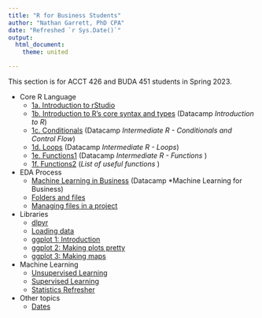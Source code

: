 ```yaml
--- 
title: "R for Business Students"
author: "Nathan Garrett, PhD CPA"
date: "Refreshed `r Sys.Date()`"
output: 
  html_document:
    theme: united

---
```



This section is for ACCT 426 and BUDA 451 students in Spring 2023.

* Core R Language
  - [1a. Introduction to rStudio](r01-intro.html)
  - [1b. Introduction to R's core syntax and types](r02-syntax.html) (Datacamp *Introduction to R*)
  - [1c. Conditionals](r03-syntax-conditionals.html) (Datacamp *Intermediate R - Conditionals and Control Flow*)
  - [1d. Loops](r04-syntax-loops.html) (Datacamp *Intermediate R - Loops*)
  - [1e. Functions1](r05-syntax-functions1.html) (Datacamp *Intermediate R - Functions* )
  - [1f. Functions2](r06-syntax-functions2.html) (*List of useful functions* )
* EDA Process
  - [Machine Learning in Business](ml01-intro.html) (Datacamp *Machine Learning for Business)
  - [Folders and files](r07-folders.html)
  - [Managing files in a project](r08-project-files.html)
* Libraries
  - [dlpyr](r10-dplyr.html)
  - [Loading data](r15-read.html)
  - [ggplot 1: Introduction](r20-ggplot.html)
  - [ggplot 2: Making plots pretty](r21-ggplot-pretty.html)
  - [ggplot 3: Making maps](r22-ggplot-maps-osm.html)
* Machine Learning
  - [Unsupervised Learning](r40-ml-unsupervised.html)
  - [Supervised Learning](r50-ml-supervised.html)
  - [Statistics Refresher](r60-statistics.html)
* Other topics
  - [Dates](r80-dates.html)
